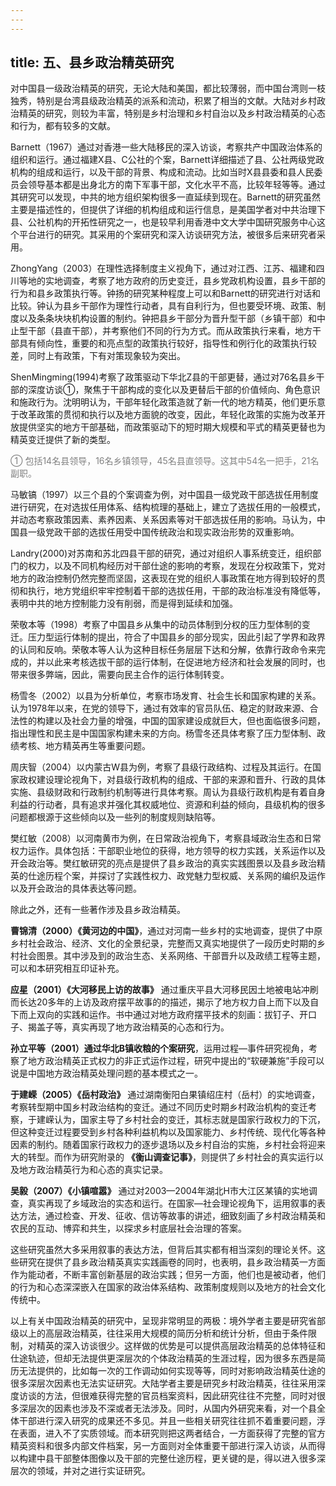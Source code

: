 ```yaml
---
---
---
```

title: 五、县乡政治精英研究
---

对中国县一级政治精英的研究，无论大陆和美国，都比较薄弱，而中国台湾则一枝独秀，特别是台湾县级政治精英的派系和流动，积累了相当的文献。大陆对乡村政治精英的研究，则较为丰富，特别是乡村治理和乡村自治以及乡村政治精英的心态和行为，都有较多的文献。

Barnett（1967）通过对香港一些大陆移民的深入访谈，考察共产中国政治体系的组织和运行。通过福建X县、C公社的个案，Barnett详细描述了县、公社两级党政机构的组成和运行，以及干部的背景、构成和流动。比如当时X县县委和县人民委员会领导基本都是出身北方的南下军事干部，文化水平不高，比较年轻等等。通过其研究可以发现，中共的地方组织架构很多一直延续到现在。Barnett的研究虽然主要是描述性的，但提供了详细的机构组成和运行信息，是美国学者对中共治理下县、公社机构的开拓性研究之一，也是较早利用香港中文大学中国研究服务中心这个平台进行的研究。其采用的个案研究和深入访谈研究方法，被很多后来研究者采用。

ZhongYang（2003）在理性选择制度主义视角下，通过对江西、江苏、福建和四川等地的实地调查，考察了地方政府的历史变迁，县乡党政机构设置，县乡干部的行为和县乡政策执行等。钟扬的研究某种程度上可以和Barnett的研究进行对话和比较。钟认为县乡干部作为理性行动者，具有自利行为，但也要受环境、政策、制度以及条条块块机构设置的制约。钟把县乡干部分为晋升型干部（乡镇干部）和中止型干部（县直干部），并考察他们不同的行为方式。而从政策执行来看，地方干部具有倾向性，重要的和亮点型的政策执行较好，指导性和例行化的政策执行较差，同时上有政策，下有对策现象较为突出。

ShenMingming(1994)考察了政策驱动下华北Z县的干部更替，通过对76名县乡干部的深度访谈①，聚焦于干部构成的变化以及更替后干部的价值倾向、角色意识和施政行为。沈明明认为，干部年轻化政策造就了新一代的地方精英，他们更乐意于改革政策的贯彻和执行以及地方面貌的改变，因此，年轻化政策的实施为改革开放提供坚实的地方干部基础，而政策驱动下的短时期大规模和平式的精英更替也为精英变迁提供了新的类型。
<font color=gray >

① 包括14名县领导，16名乡镇领导，45名县直领导。这其中54名一把手，21名副职。
</font>

马敏镐（1997）以三个县的个案调查为例，对中国县一级党政干部选拔任用制度进行研究，在对选拔任用体系、结构梳理的基础上，建立了选拔任用的一般模式，并动态考察政策因素、素养因素、关系因素等对干部选拔任用的影响。马认为，中国县一级党政干部的选拔任用受中国传统政治和现实政治形势的双重影响。

Landry(2000)对苏南和苏北四县干部的研究，通过对组织人事系统变迁，组织部门的权力，以及不同机构经历对干部仕途的影响的考察，发现在分权政策下，党对地方的政治控制仍然完整而坚固，这表现在党的组织人事政策在地方得到较好的贯彻和执行，地方党组织牢牢控制着干部的选拔任用，干部的政治标准没有降低等，表明中共的地方控制能力没有削弱，而是得到延续和加强。


荣敬本等（1998）考察了中国县乡从集中的动员体制到分权的压力型体制的变迁。压力型运行体制的提出，符合了中国县乡的部分现实，因此引起了学界和政界的认同和反响。荣敬本等人认为这种目标任务层层下达和分解，依靠行政命令来完成的，并以此来考核选拔干部的运行体制，在促进地方经济和社会发展的同时，也带来很多弊端，因此，需要向民主合作的运行体制转变。

杨雪冬（2002）以县为分析单位，考察市场发育、社会生长和国家构建的关系。认为1978年以来，在党的领导下，通过有效率的官员队伍、稳定的财政来源、合法性的构建以及社会力量的增强，中国的国家建设成就巨大，但也面临很多问题，指出理性和民主是中国国家构建未来的方向。杨雪冬还具体考察了压力型体制、政绩考核、地方精英再生等重要问题。

周庆智（2004）以内蒙古W县为例，考察了县级行政结构、过程及其运行。在国家政权建设理论视角下，对县级行政机构的组成、干部的来源和晋升、行政的具体实施、县级财政和行政制约机制等进行具体考察。周认为县级行政机构是有着自身利益的行动者，具有追求并强化其权威地位、资源和利益的倾向，县级机构的很多问题都根源于这些倾向以及一些列的制度规则缺陷等。

樊红敏（2008）以河南黄市为例，在日常政治视角下，考察县域政治生态和日常权力运作。具体包括：干部职业地位的获得，地方领导的权力实践，关系运作以及开会政治等。樊红敏研究的亮点是提供了县乡政治的真实实践图景以及县乡政治精英的仕途历程个案，并探讨了实践性权力、政党魅力型权威、关系网的编织及运作以及开会政治的具体表达等问题。

除此之外，还有一些著作涉及县乡政治精英。

**曹锦清（2000）《黄河边的中国》**，通过对河南一些乡村的实地调查，提供了中原乡村社会政治、经济、文化的全景纪录，完整而又真实地提供了一段历史时期的乡村社会图景。其中涉及到的政治生态、关系网络、干部晋升以及政绩工程等主题，可以和本研究相互印证补充。

**应星（2001）《大河移民上访的故事》** 通过重庆平县大河移民因土地被电站冲刷而长达20多年的上访及政府摆平故事的的描述，揭示了地方权力自上而下以及自下而上双向的实践和运作。书中通过对地方政府摆平技术的刻画：拔钉子、开口子、揭盖子等，真实再现了地方政治精英的心态和行为。

**孙立平等（2001）通过华北B镇收粮的个案研究**，运用过程—事件研究视角，考察了地方政治精英正式权力的非正式运作过程，研究中提出的“软硬兼施”手段可以说是中国地方政治精英处理问题的基本模式之一。

**于建嵘（2005）《岳村政治》** 通过湖南衡阳白果镇绍庄村（岳村）的实地调查，考察转型期中国乡村政治结构的变迁。通过不同历史时期乡村政治机构的变迁考察，于建嵘认为，国家主导了乡村社会的变迁，其标志就是国家行政权力的下沉，但这种变迁过程要受到乡村各种利益机构以及国家能力、乡村传统、现代化等各种因素的制约。随着国家行政权力的逐步退场以及乡村自治的实施，乡村社会将迎来大的转型。而作为研究附录的 **《衡山调查记事》**，则提供了乡村社会的真实运行以及地方政治精英行为和心态的真实记录。

**吴毅（2007）《小镇喧嚣》** 通过对2003—2004年湖北H市大江区某镇的实地调查，真实再现了乡域政治的实态和运行。在国家—社会理论视角下，运用叙事的表达方法，通过检查、开发、征收、信访等故事的讲述，细致刻画了乡村政治精英和农民的互动、博弈和共生，以探求乡村底层社会治理的答案。

这些研究虽然大多采用叙事的表达方法，但背后其实都有相当深刻的理论关怀。这些研究在提供了县乡政治精英真实实践画卷的同时，也表明，县乡政治精英一方面作为能动者，不断丰富创新基层的政治实践；但另一方面，他们也是被动者，他们的行为和心态深深嵌入在国家的政治体系结构、政策制度规则以及地方的社会文化传统中。

以上有关中国政治精英的研究中，呈现非常明显的两极：境外学者主要是研究省部级以上的高层政治精英，往往采用大规模的简历分析和统计分析，但由于条件限制，对精英的深入访谈很少。这样做的优势是可以提供高层政治精英的总体特征和仕途轨迹，但却无法提供更深层次的个体政治精英的生涯过程，因为很多东西是简历无法提供的，比如每一次的工作调动如何实现等等，同时对影响政治精英仕途的很多深层次因素也无法实证研究。大陆学者主要是研究乡村政治精英，往往采用深度访谈的方法，但很难获得完整的官员档案资料，因此研究往往不完整，同时对很多深层次的因素也涉及不深或者无法涉及。同时，从国内外研究来看，对一个县全体干部进行深入研究的成果还不多见。并且一些相关研究往往抓不着重要问题，浮在表面，进入不了实质领域。而本研究则把这两者结合，一方面获得了完整的官方精英资料和很多内部文件档案，另一方面则对全体重要干部进行深入访谈，从而得以构建中县干部整体图像以及干部的完整仕途历程，更关键的是，得以进入很多深层次的领域，并对之进行实证研究。


